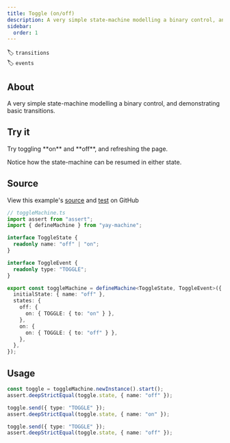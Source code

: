 ```yaml
---
title: Toggle (on/off)
description: A very simple state-machine modelling a binary control, and demonstrating basic transitions
sidebar:
  order: 1
---
```


🏷️ `transitions`\
🏷️ `events`

## About

A very simple state-machine modelling a binary control, and demonstrating basic transitions.

## Try it

<Aside type="note">
Try toggling **on** and **off**, and refreshing the page.

Notice how the state-machine can be resumed in either state.
</Aside>


<Toggle />

## Source


<Aside type="tip">
View this example's <a href="https://github.com/maurice/yay-machine/blob/main/packages/example-machines/src/toggleMachine.ts" target="_blank">source</a> and <a href="https://github.com/maurice/yay-machine/blob/main/packages/example-machines/src/__tests__/toggleMachine.test.ts" target="_blank">test</a> on GitHub
</Aside>

```typescript
// toggleMachine.ts
import assert from "assert";
import { defineMachine } from "yay-machine";

interface ToggleState {
  readonly name: "off" | "on";
}

interface ToggleEvent {
  readonly type: "TOGGLE";
}

export const toggleMachine = defineMachine<ToggleState, ToggleEvent>({
  initialState: { name: "off" },
  states: {
    off: {
      on: { TOGGLE: { to: "on" } },
    },
    on: {
      on: { TOGGLE: { to: "off" } },
    },
  },
});
```

## Usage

```typescript
const toggle = toggleMachine.newInstance().start();
assert.deepStrictEqual(toggle.state, { name: "off" });

toggle.send({ type: "TOGGLE" });
assert.deepStrictEqual(toggle.state, { name: "on" });

toggle.send({ type: "TOGGLE" });
assert.deepStrictEqual(toggle.state, { name: "off" });
```